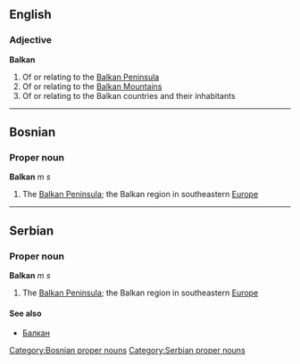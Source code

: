 ==English==
===Adjective===
'''Balkan'''
#Of or relating to the [[Balkan Peninsula]]
#Of or relating to the [[Balkan Mountains]]
#Of or relating to the Balkan countries and their inhabitants
----
==Bosnian==
===Proper noun===
'''Balkan''' ''m s''
#The [[Balkan Peninsula]]; the Balkan region in southeastern [[Europe]]
[[Category:Bosnian proper nouns]]
----
==Serbian==
===Proper noun===
'''Balkan''' ''m s''
#The [[Balkan Peninsula]]; the Balkan region in southeastern [[Europe]]
====See also====
*[[Балкан]]
[[Category:Serbian proper nouns]]